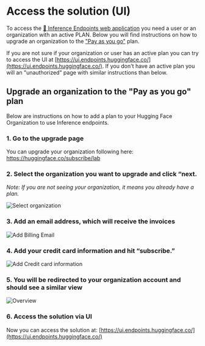 # Access the solution (UI)


To access the [🤗 Inference Endpoints web application](https://ui.endpoints.huggingface.co/) you need a user or an organization with an active PLAN. Below you will find instructions on how to upgrade an organization to the ["Pay as you go"](https://huggingface.co/pricing) plan.

If you are not sure if your organization or user has an active plan you can try to access the UI at [https://ui.endpoints.huggingface.co/](https://ui.endpoints.huggingface.co/). If you don't have an active plan you will an "unauthorized" page with similar instructions than below.

## Upgrade an organization to the "Pay as you go" plan

Below are instructions on how to add a plan to your Hugging Face Organization to use Inference endpoints.

### 1. Go to the upgrade page

You can upgrade your organization following here:  https://huggingface.co/subscribe/lab

### 2. Select the organization you want to upgrade and click “next.


_Note: If you are not seeing your organization, it means you already have a plan._


<img src="https://raw.githubusercontent.com/huggingface/hf-endpoints-documentation/main/assets/access_ui/0_select_org.png" alt="Select organization" />

### 3. Add an email address, which will receive the invoices

<img src="https://raw.githubusercontent.com/huggingface/hf-endpoints-documentation/main/assets/access_ui/1_add_email.png" alt="Add Billing Email" />

### 4. Add your credit card information and hit “subscribe.”

<img src="https://raw.githubusercontent.com/huggingface/hf-endpoints-documentation/main/assets/access_ui/2_add_cc_info.png" alt="Add Credit card information" />


### 5. You will be redirected to your organization account and should see a similar view

<img src="https://raw.githubusercontent.com/huggingface/hf-endpoints-documentation/main/assets/access_ui/3_success.png" alt="Overview" />

### 6. Access the solution via UI 

Now you can access the solution at: [https://ui.endpoints.huggingface.co/](https://ui.endpoints.huggingface.co/) 
